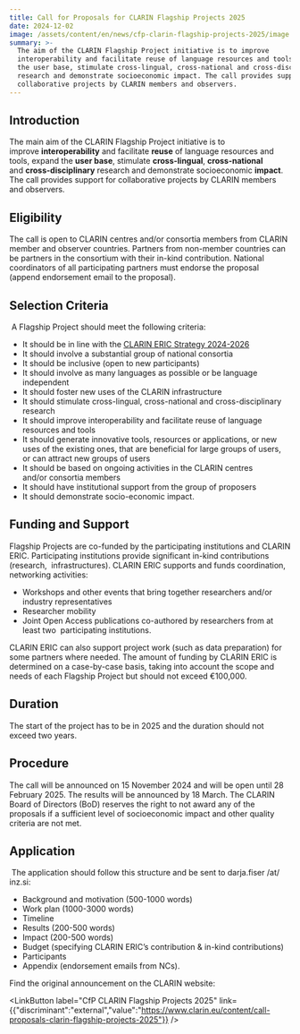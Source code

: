 ```yaml
---
title: Call for Proposals for CLARIN Flagship Projects 2025
date: 2024-12-02
image: /assets/content/en/news/cfp-clarin-flagship-projects-2025/image.png
summary: >-
  The aim of the CLARIN Flagship Project initiative is to improve
  interoperability and facilitate reuse of language resources and tools, expand
  the user base, stimulate cross-lingual, cross-national and cross-disciplinary
  research and demonstrate socioeconomic impact. The call provides support for
  collaborative projects by CLARIN members and observers.
---
```

## Introduction

The main aim of the CLARIN Flagship Project initiative is to improve **interoperability** and facilitate **reuse** of language resources and tools, expand the **user base**, stimulate **cross-lingual**, **cross-national** and **cross-disciplinary** research and demonstrate socioeconomic **impact**. The call provides support for collaborative projects by CLARIN members and observers.

## **Eligibility**

The call is open to CLARIN centres and/or consortia members from CLARIN member and observer countries. Partners from non-member countries can be partners in the consortium with their in-kind contribution. National coordinators of all participating partners must endorse the proposal (append endorsement email to the proposal).

## **Selection Criteria**

 A Flagship Project should meet the following criteria:

* It should be in line with the [CLARIN ERIC Strategy 2024-2026](https://office.clarin.eu/v/CE-2023-2333_CLARIN-Strategy-2024-2026.pdf)
* It should involve a substantial group of national consortia
* It should be inclusive (open to new participants)
* It should involve as many languages as possible or be language independent
* It should foster new uses of the CLARIN infrastructure
* It should stimulate cross-lingual, cross-national and cross-disciplinary research
* It should improve interoperability and facilitate reuse of language resources and tools
* It should generate innovative tools, resources or applications, or new uses of the existing ones, that are beneficial for large groups of users, or can attract new groups of users
* It should be based on ongoing activities in the CLARIN centres and/or consortia members
* It should have institutional support from the group of proposers
* It should demonstrate socio-economic impact.

## **Funding and Support**

Flagship Projects are co-funded by the participating institutions and CLARIN ERIC. Participating institutions provide significant in-kind contributions (research,  infrastructures). CLARIN ERIC supports and funds coordination, networking activities:

* Workshops and other events that bring together researchers and/or industry representatives
* Researcher mobility
* Joint Open Access publications co-authored by researchers from at least two  participating institutions. 

CLARIN ERIC can also support project work (such as data preparation) for some partners where needed. The amount of funding by CLARIN ERIC is determined on a case-by-case basis, taking into account the scope and needs of each Flagship Project but should not exceed €100,000.

## **Duration**

The start of the project has to be in 2025 and the duration should not exceed two years.

## **Procedure**

The call will be announced on 15 November 2024 and will be open until 28 February 2025. The results will be announced by 18 March. The CLARIN Board of Directors (BoD) reserves the right to not award any of the proposals if a sufficient level of socioeconomic impact and other quality criteria are not met.

## **Application**

 The application should follow this structure and be sent to darja.fiser /at/ inz.si: 

* Background and motivation (500-1000 words)
* Work plan (1000-3000 words)
* Timeline
* Results (200-500 words)
* Impact (200-500 words)
* Budget (specifying CLARIN ERIC’s contribution & in-kind contributions)
* Participants
* Appendix (endorsement emails from NCs).

Find the original announcement on the CLARIN website:

<LinkButton label="CfP CLARIN Flagship Projects 2025" link={{"discriminant":"external","value":"https://www.clarin.eu/content/call-proposals-clarin-flagship-projects-2025"}} />
